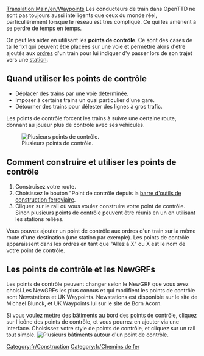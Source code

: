 [[Translation:Main/en/Waypoints]]
<!-- this is not tutorial/walkthrough category member -->
Les conducteurs de train dans OpenTTD ne sont pas toujours aussi intelligents que ceux du monde réel, particulièrement lorsque le réseau est très compliqué.  Ce qui les amènent à se perdre de temps en temps.  

On peut les aider en utilisant les '''points de contrôle'''. Ce sont des cases de taille 1x1 qui peuvent être placées sur une voie et permettre alors d'être ajoutés aux [[Main/fr/Ordres|ordres]] d'un train pour lui indiquer d'y passer lors de son trajet vers une [[Main/en/Stations|station]].
==Quand utiliser les points de contrôle==

* Déplacer des trains par une voie déterminée.
* Imposer à certains trains un quai particulier d'une gare.
* Détourner des trains pour délester des lignes à gros trafic.

Les points de contrôle forcent les trains à suivre une certaine route, donnant au joueur plus de contrôle avec ses véhicules.

[[File:en/Checkpoints.png|center|frame|Plusieurs points de contrôle.]]

==Comment construire et utiliser les points de contrôle==

# Construisez votre route.
# Choisissez le bouton "Point de contrôle depuis la [[Main/en/Construction Ferroviaire/Fr#Barre d'outils "Construction de voie ferrée"|barre d'outils de construction ferroviaire]].
# Cliquez sur le rail où vous voulez construire votre point de contrôle. Sinon plusieurs points de contrôle peuvent être réunis en un en utilisant les stations reliées.

Vous pouvez ajouter un point de contrôle aux ordres d'un train sur la même route d'une destination (une station par exemple). Les points de contrôle apparaissent dans les ordres en tant que "Allez à X" ou X est le nom de votre point de contrôle.

==Les points de contrôle et les NewGRFs==
Les points de contrôle peuvent changer selon le NewGRF que vous avez choisi.Les NewGRFs les plus connus et qui modifient les points de contrôle sont Newstations et UK Waypoints. Newstations est disponible sur le site de Michael Blunck, et UK Waypoints lui sur le site de Born Acorn.

Si vous voulez mettre des bâtiments au bord des points de contrôle, cliquez sur l'icône des points de contrôle, et vous pourrez en ajouter via une interface. Choisissez votre style de points de contrôle, et cliquez sur un rail tout simple.
[[File:en/Newgrfwayp.png|center|frame|Plusieurs bâtiments autour d'un point de contrôle.]]

[[Category:fr/Construction]]
[[Category:fr/Chemins de fer]]